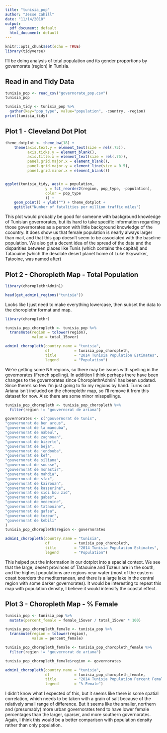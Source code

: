 ```yaml
---
title: "tunisia_pop"
author: "Jesse Cahill"
date: "11/14/2018"
output:
  pdf_document: default
  html_document: default
---
```


```r
knitr::opts_chunk$set(echo = TRUE)
library(tidyverse)
```

I'll be doing analysis of total population and its gender proportions by governorate (region) in Tunisia.

## Read in and Tidy Data

```r
tunisia_pop <- read_csv("governorate_pop.csv")
tunisia_pop
```

```r
tunisia_tidy <- tunisia_pop %>% 
  gather(key="pop_type", value="population", -country, -region)
print(tunisia_tidy)
```


## Plot 1 - Cleveland Dot Plot

```r
theme_dotplot <- theme_bw(18) +
    theme(axis.text.y = element_text(size = rel(.75)),
          axis.ticks.y = element_blank(),
          axis.title.x = element_text(size = rel(.75)),
          panel.grid.major.x = element_blank(),
          panel.grid.major.y = element_line(size = 0.5),
          panel.grid.minor.x = element_blank())


ggplot(tunisia_tidy, aes(x = population, 
                  y = fct_reorder2(region, pop_type, -population),
                  color = pop_type
                  )) + 
    geom_point() + ylab("") + theme_dotplot + 
    ggtitle("Number of fatalities per million traffic miles")
```

This plot would probably be good for someone with background knowledge of Tunisian governorates, but its hard to take specific information regarding those governorates as a person with little background knowledge of the ccountry.  It does show us that female population is nearly always larger than mail, and that this gap doesn't seem to be associated with the baseline population. We also get a decent idea of the spread of the data and the disparities between places like Tunis (which contains the capital) and Tataouine (which the desolate desert planet home of Luke Skywalker, Tatooine, was named after)

## Plot 2 - Choropleth Map - Total Population

```r
library(choroplethrAdmin1)

head(get_admin1_regions("tunisia"))
```

Looks like I just need to make everything lowercase, then subset the data to the choroplethr format and map.

```r
library(choroplethr)

tunisia_pop_choropleth <- tunisia_pop %>% 
  transmute(region = tolower(region),
            value = total_15over)

admin1_choropleth(country.name = "tunisia", 
                  df           = tunisia_pop_choropleth, 
                  title        = "2014 Tunisia Population Estimates", 
                  legend       = "Population")
```

We're getting some NA regions, so there may be issues with spelling in the governorates (French spelling). In addition I think perhaps there have been changes to the governorates since ChoroplethrAdmin1 has been updated.  Since there's so few I'm just going to fix my regions by hand. Turns out Ariana isn't included on the choroplethr map, so I'll remove it from this dataset for now.  Also there are some minor misspellings.


```r
tunisia_pop_choropleth <- tunisia_pop_choropleth %>% 
  filter(region != "gouvernorat de ariana")

governorates <- c("gouvernorat de tunis",
"gouvernorat de ben arous",
"gouvernorat de la manouba",
"gouvernorat de nabeul",
"gouvernorat de zaghouan",
"gouvernorat de bizerte",
"gouvernorat de beja",
"gouvernorat de jendouba",
"gouvernorat de kef",
"gouvernorat de siliana",
"gouvernorat de sousse",
"gouvernorat de monastir",
"gouvernorat de mahdia",
"gouvernorat de sfax",
"gouvernorat de kairouan",
"gouvernorat de kasserine",
"gouvernorat de sidi bou zid",
"gouvernorat de gabes",
"gouvernorat de medenine",
"gouvernorat de tataouine",
"gouvernorat de gafsa",
"gouvernorat de tozeur",
"gouvernorat de kebili"
)
tunisia_pop_choropleth$region <- governorates

admin1_choropleth(country.name = "tunisia", 
                  df           = tunisia_pop_choropleth, 
                  title        = "2014 Tunisia Population Estimates", 
                  legend       = "Population")
```


This helped put the information in our dotplot into a spacial context.  We see that the large, desert provinces of Tataouine and Tozeur are in the south, and the highest populations are regions near water (most of the eastern coast boarders the mediterranean, and there is a large lake in the central region with some darker governorates).  It would be interesting to repeat this map with population density, I believe it would intensify the coastal effect.

## Plot 3 - Choropleth Map - % Female

```r
tunisia_pop <- tunisia_pop %>% 
  mutate(percent_female = female_15over / total_15over * 100)

tunisia_pop_choropleth_female <- tunisia_pop %>% 
  transmute(region = tolower(region),
            value = percent_female)

tunisia_pop_choropleth_female <- tunisia_pop_choropleth_female %>% 
  filter(region != "gouvernorat de ariana")

tunisia_pop_choropleth_female$region <- governorates

admin1_choropleth(country.name = "tunisia", 
                  df           = tunisia_pop_choropleth_female, 
                  title        = "2014 Tunisia Population Percent Female Estimates", 
                  legend       = "% Female")
```

I didn't know what I expected of this, but it seems like there is some spatial correlation, which needs to be taken with a grain of salt because of the relatively small range of difference.  But it seems like the smaller, northern and (presumably) more urban governorates tend to have lower female percentages than the larger, sparser, and more southern governorates.  Again, I think this would be a better comparison with population density rather than only population.

